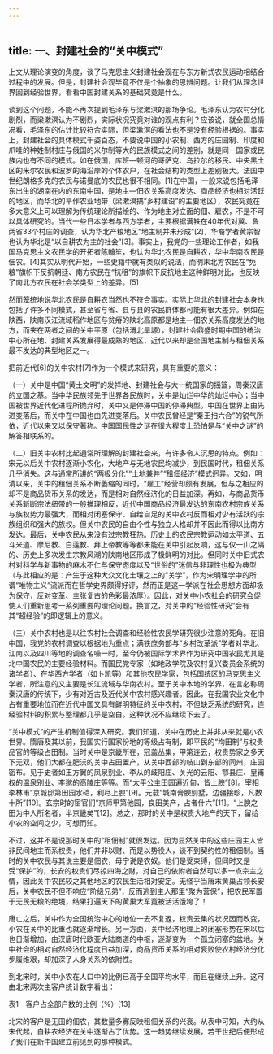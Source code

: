 ```yaml
---
---
---
```

title: 一、封建社会的“关中模式”
---




上文从理论演变的角度，谈了马克思主义封建社会观在与东方新式农民运动相结合过程中的发展。但是，封建社会观毕竟不仅是个抽象的思辨问题。让我们从理念世界回到经验世界，看看中国封建关系的基础究竟是什么。

谈到这个问题，不能不再次提到毛泽东与梁漱溟的那场争论。毛泽东认为农村分化剧烈，而梁漱溟认为不剧烈，实际状况究竟对谁的观点有利？应该说，就全国总情况看，毛泽东的估计比较符合实际，但梁漱溟的看法也不是没有经验根据的。事实上，封建社会的具体模式千姿百态，不要说中国的小农制、西方的庄园制、印度和爪哇的种姓制村庄与俄国的米尔制等大的民族模式之间的差别，就是同一国家或民族内也有不同的模式。如在俄国，库班—顿河的哥萨克、乌拉尔的移民、中央黑土区的米尔农民和波罗的海沿岸的个体农户，在社会结构的类型上差别极大。法国中世纪朗格多克的农民与诺曼底的农民也很不相同。[1]在中国，一般来说包括毛泽东出生的湖南在内的东南中国，是地主—佃农关系高度发达、商品经济也相对活跃的地区，而华北的旱作农业地带（梁漱溟搞“乡村建设”的主要地区），农民究竟在多大意义上可以理解为传统理论所描绘的、作为地主对立面的佃、雇农，不是不可以具体研究的。当代一些日本学者与西方学者，主要根据满铁在40年代对冀、鲁两省33个村庄的调查，认为华北产粮地区“地主制并未形成”[2]，华裔学者黄宗智也认为华北是“以自耕农为主的社会”[3]。事实上，我党的一些理论工作者，如我国马克思主义农民学的开拓者陈翰笙，也认为华北农民是自耕农，华中华南农民是佃农。[4]其实从明代开始，一些史籍中就有类似的说法，而明末北方农民在“免粮”旗帜下反抗朝廷、南方农民在“抗租”的旗帜下反抗地主这种鲜明对比，也反映了南北方农民在社会学类型上的差异。[5]

然而笼统地说华北农民是自耕农当然也不符合事实。实际上华北的封建社会本身也包括了许多不同模式，甚至省与省、县与县的农民群体都可能有很大差异。例如在陕西，陕南汉江流域稻作地区与贫瘠的陕北高原都是地主—佃农关系高度发达的地方，而夹在两者之间的关中平原（包括渭北旱塬），封建社会鼎盛时期中国的统治中心所在地、封建关系发展得最成熟的地区，近代以来却是全国地主制与租佃关系最不发达的典型地区之一。

把前近代[6]的关中农村[7]作为一个模式来研究，具有重要的意义：

（一）关中是中国“黄土文明”的发祥地、封建社会与大一统国家的摇篮，周秦汉唐的立国之基。当中华民族领先于世界各民族时，关中是灿烂中华的灿烂中心；当中国被世界近代化进程所抛弃时，关中又是停滞中国的停滞典型。中国在世界上由先进变落后，而关中在中国也由先进变落后。关中农民曾经是“秦王扫六合”的锐气所依，近代以来又以保守著称。中国国民性之谜在很大程度上恐怕是与“关中之谜”的解答相联系的。

（二）旧关中农村比起通常所理解的封建社会来，有许多令人沉思的特点。例如：宋元以后关中农村逐渐小农化，大地产与无地农民均减少，到民国时代，租佃关系几乎消失。这与通常所讲的“两极分化”“土地兼并”“租佃经济”模式迥异。又如，明清以来，关中的租佃关系不断萎缩的同时，“雇工”经营却颇有发展，但与之相应的却不是商品货币关系的发达，而是相对自然经济化的日益加深。再如，与商品货币关系斩断宗法纽带的一般推理相反，近代中国商品经济最发达的东南农村宗族关系与族权势力最强大，而相对闭塞保守、自给自足的关中农村反而相对少有活跃的宗族组织和强大的族权。但关中农民的自由个性与独立人格却并不因此而得以比南方发达。最后，关中农民从来没有过宗教狂热。历史上的农民宗教运动如太平道、五斗米道、摩尼教、白莲教、拜上帝教等等都未能在关中引起反响，这与仅一山之隔的、历史上多次发生宗教风潮的陕南地区形成了极鲜明的对比。但同时关中旧式农村对科学与新事物的麻木不仁与保守态度以及“世俗的”迷信与非理性也极为典型（与此相应的是：产生于这种大众文化土壤之上的“关学”，作为宋明理学中的所谓“唯物主义”流派而在哲学史界颇得好评，然而正是这一学派在社会思想方面却极为保守，反对变革、主张复古的色彩最浓厚）。因此，对关中小农社会的研究会促使人们重新思考一系列重要的理论问题。换言之，对关中的“经验性研究”会有其“超经验”的即逻辑上的意义。

（三）关中农村也是以往农村社会调查和经验性农民学研究很少注意的死角。在旧中国，我党的农村调查以根据地为重点；满铁庶务部与“乡村改革派”学者对华北、江南以及四川等地的调查名噪一时，至今仍被国际学术界作为研究中国农民尤其是北中国农民的主要经验材料。而国民党专家（如地政学院及农村复兴委员会系统的诸学者）、在华西方学者（如卜凯等）和其他农民学家，包括国统区的马克思主义学者，所注意的又主要是长江流域与华南农村。至于关中本地的学界，在言必称周秦汉唐的传统下，少有对近古及近代关中农村感兴趣者。因此，在我国农业文化中占有重要地位而在近代中国又具有鲜明特征的关中农村，不但缺乏系统的研究，连经验材料的积累与整理都几乎是空白。这种状况不应继续下去了。

“关中模式”的产生机制值得深入研究。我们知道，关中在历史上并非从来就是小农世界。隋唐及其以前，我国实行国家份地的等级占有制，即平民的“均田制”与权贵品官的等级占田制。当时关中是京畿所在，冠盖丛集，甲第连云，权贵势家之多天下无双，他们大都在肥沃的关中占田置产，从关中西部的岐山到东部的同州，庄园密布。见于史者如王方翼的凤泉别业、李从的歧阳庄、关光的云阳、鄠县庄、皇甫权的温泉别业、李邈的高陵庄等等。而“太平公主田园遍近甸，皆上腴”[8]。宰相李林甫“京城邸第田园水硙，利尽上腴”[9]。元载“城南膏腴别墅，边疆接畛，凡数十所”[10]。玄宗时的宦官们“京师甲第他园，良田美产，占者什六”[11]。“上腴之田为中人所名者，半京畿矣”[12]。总之，那时的关中是权贵大地产的天下，留给小农的空间之少，可想而知。

不过，这并不是说那时关中的“租佃制”就很发达。因为显然关中的这些庄园主人皆非民间地主而系权贵，他们并非以财、而是以势役人，谈不到契约性的租佃制。当时的关中农民与其说主要是佃农，毋宁说是农奴。他们是受束缚，但同时又是受“保护”的，长安的权贵们尽掠四海之财，对自己的依附者自然可以多一点宗主之情，因此关中农民较之其他地区的农民生活相对安定。无怪乎当唐末黄巢占领长安后，关中农民不但不响应“阶级兄弟”，反而逃到主人那里“聚为营保”，把农民军置于无民无粮的绝境，结果打遍天下的黄巢大军竟被活活饿垮了！

唐亡之后，关中作为全国统治中心的地位一去不复返，权贵云集的状况因而改变，小农在关中的比重也就逐渐增长。另一方面，关中经济地理上的闭塞形势在宋以后也日渐增加，由汉唐时代欧亚大陆商道的中枢，逐渐变为一个孤立闭塞的盆地。关中社会的相对自然经济化程度日益加深，商品货币关系的相对衰败使农村经济分化步履维艰，却加深了人身关系的依附性。

到北宋时，关中小农在人口中的比例已高于全国平均水平，而且在继续上升。这可由北宋两次主客户统计数字看出：

表1　客户占全部户数的比例（%）[13]



北宋的客户是无田的佃农，其数量多寡反映租佃关系的兴衰。从表中可知，大约从宋代起，自耕农经济在关中逐渐占了优势。这一趋势继续发展，若干世纪后便形成了我们在新中国建立前见到的那种模式。